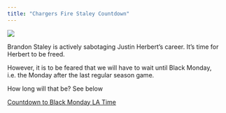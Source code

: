 ```yaml
---
title: "Chargers Fire Staley Countdown"
---
```


![](firestaley.jpg){.preview-image}

Brandon Staley is actively sabotaging Justin Herbert's career. It's time for Herbert to be freed.

However, it is to be feared that we will have to wait until Black Monday, i.e. the Monday after the last regular season game.

How long will that be? See below

```{=html}
<script src="https://cdn.logwork.com/widget/countdown.js"></script>
<a href="https://logwork.com/countdown-8i61" class="countdown-timer" data-style="circles" data-timezone="America/Los_Angeles" data-textcolor="#faf5f5" data-date="2024-01-08 08:00" data-background="#007bc7" data-unitscolor="#faf5f5">Countdown to Black Monday LA Time</a>
```
<!--# taken from https://logwork.com/countdown-timer -->
